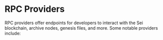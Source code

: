 
# RPC Providers

RPC providers offer endpoints for developers to interact with the Sei
blockchain, archive nodes, genesis files, and more. Some notable providers
include:

<AppCardsGridCategory category="rpc%20provider" />
